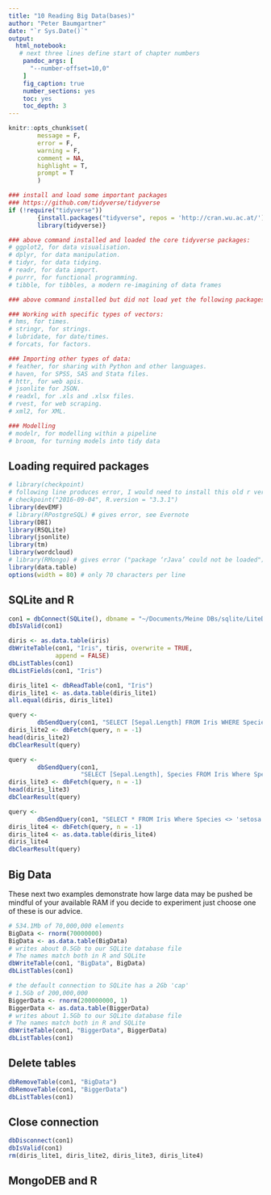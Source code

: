 ```yaml
---
title: "10 Reading Big Data(bases)"
author: "Peter Baumgartner"
date: "`r Sys.Date()`"
output: 
  html_notebook: 
   # next three lines define start of chapter numbers
    pandoc_args: [ 
      "--number-offset=10,0" 
    ]
    fig_caption: true
    number_sections: yes
    toc: yes
    toc_depth: 3
---
```

```r
knitr::opts_chunk$set(
        message = F,
        error = F,
        warning = F,
        comment = NA,
        highlight = T,
        prompt = T
        )

### install and load some important packages
### https://github.com/tidyverse/tidyverse
if (!require("tidyverse"))
        {install.packages("tidyverse", repos = 'http://cran.wu.ac.at/')
        library(tidyverse)}

### above command installed and loaded the core tidyverse packages:
# ggplot2, for data visualisation.
# dplyr, for data manipulation.
# tidyr, for data tidying.
# readr, for data import.
# purrr, for functional programming.
# tibble, for tibbles, a modern re-imagining of data frames

### above command installed but did not load yet the following packages:

### Working with specific types of vectors:
# hms, for times.
# stringr, for strings.
# lubridate, for date/times.
# forcats, for factors.

### Importing other types of data:
# feather, for sharing with Python and other languages.
# haven, for SPSS, SAS and Stata files.
# httr, for web apis.
# jsonlite for JSON.
# readxl, for .xls and .xlsx files.
# rvest, for web scraping.
# xml2, for XML.

### Modelling
# modelr, for modelling within a pipeline
# broom, for turning models into tidy data
```

## Loading required packages

```r
# library(checkpoint)
# following line produces error, I would need to install this old r version
# checkpoint("2016-09-04", R.version = "3.3.1") 
library(devEMF)
# library(RPostgreSQL) # gives error, see Evernote
library(DBI)
library(RSQLite)
library(jsonlite)
library(tm)
library(wordcloud)
# library(RMongo) # gives error ("package ‘rJava’ could not be loaded"), see Evernote
library(data.table)
options(width = 80) # only 70 characters per line
```

## SQLite and R

```r
con1 = dbConnect(SQLite(), dbname = "~/Documents/Meine DBs/sqlite/LiteDB.db")
dbIsValid(con1)
```

```r
diris <- as.data.table(iris)
dbWriteTable(con1, "Iris", tiris, overwrite = TRUE,
             append = FALSE)
dbListTables(con1)
dbListFields(con1, "Iris")
```

```r
diris_lite1 <- dbReadTable(con1, "Iris")
diris_lite1 <- as.data.table(diris_lite1)
all.equal(diris, diris_lite1)
```
```r
query <-
        dbSendQuery(con1, "SELECT [Sepal.Length] FROM Iris WHERE Species = 'setosa'")
diris_lite2 <- dbFetch(query, n = -1)
head(diris_lite2)
dbClearResult(query)
```
```r
query <-
        dbSendQuery(con1,
                    "SELECT [Sepal.Length], Species FROM Iris Where Species <> 'setosa'")
diris_lite3 <- dbFetch(query, n = -1)
head(diris_lite3)
dbClearResult(query)
```
```r
query <-
        dbSendQuery(con1, "SELECT * FROM Iris Where Species <> 'setosa'")
diris_lite4 <- dbFetch(query, n = -1)
diris_lite4 <- as.data.table(diris_lite4)
diris_lite4
dbClearResult(query)
```

## Big Data 

These next two examples demonstrate how large data may be pushed be mindful of your available RAM if you decide to experiment just choose one of these is our advice.

```r
# 534.1Mb of 70,000,000 elements
BigData <- rnorm(70000000)
BigData <- as.data.table(BigData)
# writes about 0.5Gb to our SQLite database file
# The names match both in R and SQLite
dbWriteTable(con1, "BigData", BigData)
dbListTables(con1)
```

```r
# the default connection to SQLite has a 2Gb 'cap'
# 1.5Gb of 200,000,000
BiggerData <- rnorm(200000000, 1)
BiggerData <- as.data.table(BiggerData)
# writes about 1.5Gb to our SQLite database file
# The names match both in R and SQLite
dbWriteTable(con1, "BiggerData", BiggerData)
dbListTables(con1)
```
## Delete tables

```r
dbRemoveTable(con1, "BigData")
dbRemoveTable(con1, "BiggerData")
dbListTables(con1)
```

## Close connection

```r
dbDisconnect(con1)
dbIsValid(con1)
rm(diris_lite1, diris_lite2, diris_lite3, diris_lite4)
```
## MongoDEB and R


